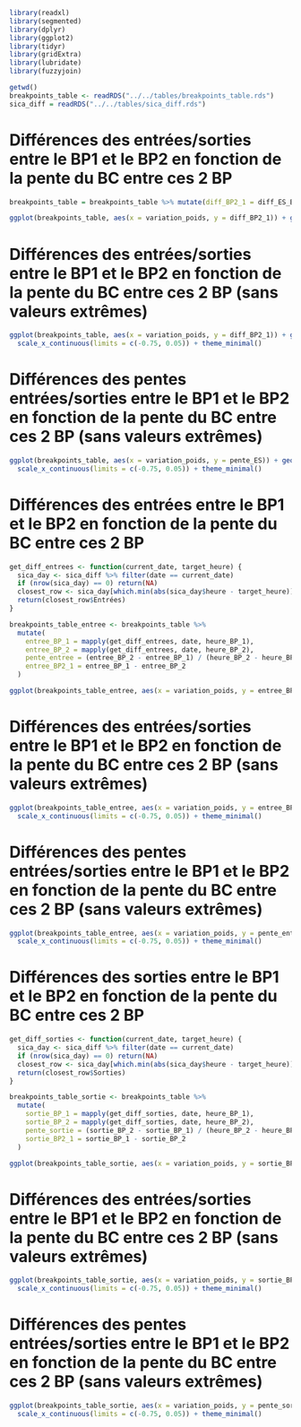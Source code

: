```r
library(readxl)
library(segmented)
library(dplyr)
library(ggplot2)
library(tidyr)
library(gridExtra)
library(lubridate)
library(fuzzyjoin)
```


```r
getwd()
breakpoints_table <- readRDS("../../tables/breakpoints_table.rds")
sica_diff = readRDS("../../tables/sica_diff.rds")
```

# Différences des entrées/sorties entre le BP1 et le BP2 en fonction de la pente du BC entre ces 2 BP
```r
breakpoints_table = breakpoints_table %>% mutate(diff_BP2_1 = diff_ES_BP_1 - diff_ES_BP_2)

ggplot(breakpoints_table, aes(x = variation_poids, y = diff_BP2_1)) + geom_point(colour ="skyblue") + theme_minimal()
```

# Différences des entrées/sorties entre le BP1 et le BP2 en fonction de la pente du BC entre ces 2 BP (sans valeurs extrêmes)
```r
ggplot(breakpoints_table, aes(x = variation_poids, y = diff_BP2_1)) + geom_point(colour ="skyblue") +
  scale_x_continuous(limits = c(-0.75, 0.05)) + theme_minimal()
```

# Différences des pentes entrées/sorties entre le BP1 et le BP2 en fonction de la pente du BC entre ces 2 BP (sans valeurs extrêmes)
```r
ggplot(breakpoints_table, aes(x = variation_poids, y = pente_ES)) + geom_point(colour ="skyblue") +
  scale_x_continuous(limits = c(-0.75, 0.05)) + theme_minimal()
```

# Différences des entrées entre le BP1 et le BP2 en fonction de la pente du BC entre ces 2 BP
```r
get_diff_entrees <- function(current_date, target_heure) {
  sica_day <- sica_diff %>% filter(date == current_date)
  if (nrow(sica_day) == 0) return(NA)
  closest_row <- sica_day[which.min(abs(sica_day$heure - target_heure)), ]
  return(closest_row$Entrées)
}

breakpoints_table_entree <- breakpoints_table %>%
  mutate(
    entree_BP_1 = mapply(get_diff_entrees, date, heure_BP_1),
    entree_BP_2 = mapply(get_diff_entrees, date, heure_BP_2),
    pente_entree = (entree_BP_2 - entree_BP_1) / (heure_BP_2 - heure_BP_1),
    entree_BP2_1 = entree_BP_1 - entree_BP_2
  )

ggplot(breakpoints_table_entree, aes(x = variation_poids, y = entree_BP2_1)) + geom_point(colour ="skyblue") + theme_minimal()
```

# Différences des entrées/sorties entre le BP1 et le BP2 en fonction de la pente du BC entre ces 2 BP (sans valeurs extrêmes)
```r
ggplot(breakpoints_table_entree, aes(x = variation_poids, y = entree_BP2_1)) + geom_point(colour ="skyblue") +
  scale_x_continuous(limits = c(-0.75, 0.05)) + theme_minimal()
```

# Différences des pentes entrées/sorties entre le BP1 et le BP2 en fonction de la pente du BC entre ces 2 BP (sans valeurs extrêmes)
```r
ggplot(breakpoints_table_entree, aes(x = variation_poids, y = pente_entree)) + geom_point(colour ="skyblue") +
  scale_x_continuous(limits = c(-0.75, 0.05)) + theme_minimal()
```

# Différences des sorties entre le BP1 et le BP2 en fonction de la pente du BC entre ces 2 BP
```r
get_diff_sorties <- function(current_date, target_heure) {
  sica_day <- sica_diff %>% filter(date == current_date)
  if (nrow(sica_day) == 0) return(NA)
  closest_row <- sica_day[which.min(abs(sica_day$heure - target_heure)), ]
  return(closest_row$Sorties)
}

breakpoints_table_sortie <- breakpoints_table %>%
  mutate(
    sortie_BP_1 = mapply(get_diff_sorties, date, heure_BP_1),
    sortie_BP_2 = mapply(get_diff_sorties, date, heure_BP_2),
    pente_sortie = (sortie_BP_2 - sortie_BP_1) / (heure_BP_2 - heure_BP_1),
    sortie_BP2_1 = sortie_BP_1 - sortie_BP_2
  )

ggplot(breakpoints_table_sortie, aes(x = variation_poids, y = sortie_BP2_1)) + geom_point(colour ="skyblue") + theme_minimal()
```

# Différences des entrées/sorties entre le BP1 et le BP2 en fonction de la pente du BC entre ces 2 BP (sans valeurs extrêmes)
```r
ggplot(breakpoints_table_sortie, aes(x = variation_poids, y = sortie_BP2_1)) + geom_point(colour ="skyblue") +
  scale_x_continuous(limits = c(-0.75, 0.05)) + theme_minimal()
```

# Différences des pentes entrées/sorties entre le BP1 et le BP2 en fonction de la pente du BC entre ces 2 BP (sans valeurs extrêmes)
```r
ggplot(breakpoints_table_sortie, aes(x = variation_poids, y = pente_sortie)) + geom_point(colour ="skyblue") +
  scale_x_continuous(limits = c(-0.75, 0.05)) + theme_minimal()
```
